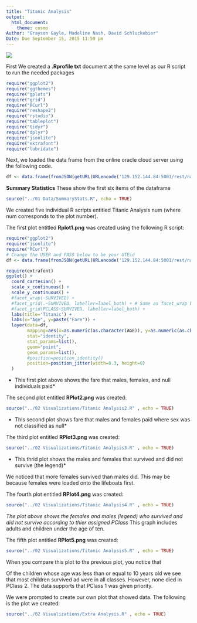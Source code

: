 ```yaml
---
title: "Titanic Analysis"
output: 
  html_document:
    theme: cosmo
Author: "Grayson Gayle, Madeline Nash, David Schluckebier"
Date: Due September 15, 2015 11:59 pm
---
```


![](https://upload.wikimedia.org/wikipedia/commons/thumb/f/fd/RMS_Titanic_3.jpg/600px-RMS_Titanic_3.jpg)

First We created a **.Rprofile txt** document at the same level as our R script to run the needed packages

```r
require("ggplot2")
require("ggthemes")
require("gplots")
require("grid")
require("RCurl")
require("reshape2")
require("rstudio")
require("tableplot")
require("tidyr")
require("dplyr")
require("jsonlite")
require("extrafont")
require("lubridate")
```

Next, we loaded the data frame from the online oracle cloud server using the following code.

```r
df <- data.frame(fromJSON(getURL(URLencode('129.152.144.84:5001/rest/native/?query="select * from titanic"'),httpheader=c(DB='jdbc:oracle:thin:@129.152.144.84:1521/PDBF15DV.usuniversi01134.oraclecloud.internal', USER='cs329e_gmg954', PASS='orcl_gmg954', MODE='native_mode', MODEL='model', returnDimensions = 'False', returnFor = 'JSON'), verbose = TRUE), ))
```

**Summary Statistics**
These show the first six items of the dataframe 
```r
source("../01 Data/SummaryStats.R", echo = TRUE)
```

We created five individual R scripts entitled Titanic Analysis num (where num corresponds to the plot number).

The first plot entitled **Rplot1.png** was created using the following R script:

```r
require("ggplot2")
require("jsonlite")
require("RCurl")
# Change the USER and PASS below to be your UTEid
df <- data.frame(fromJSON(getURL(URLencode('129.152.144.84:5001/rest/native/?query="select * from titanic"'),httpheader=c(DB='jdbc:oracle:thin:@129.152.144.84:1521/PDBF15DV.usuniversi01134.oraclecloud.internal', USER='cs329e_gmg954', PASS='orcl_gmg954', MODE='native_mode', MODEL='model', returnDimensions = 'False', returnFor = 'JSON'), verbose = TRUE), ))

require(extrafont)
ggplot() + 
  coord_cartesian() + 
  scale_x_continuous() +
  scale_y_continuous() +
  #facet_wrap(~SURVIVED) +
  #facet_grid(.~SURVIVED, labeller=label_both) + # Same as facet_wrap but with a label.
  #facet_grid(PCLASS~SURVIVED, labeller=label_both) +
  labs(title='Titanic') +
  labs(x="Age", y=paste("Fare")) +
  layer(data=df, 
        mapping=aes(x=as.numeric(as.character(AGE)), y=as.numeric(as.character(FARE)), color=SEX), 
        stat="identity", 
        stat_params=list(), 
        geom="point",
        geom_params=list(), 
        #position=position_identity()
        position=position_jitter(width=0.3, height=0)
  )
```

* This first plot above shows the fare that males, females, and null individuals paid*

The second plot entitled **RPlot2.png** was created:

```r
source("../02 Visualizations/Titanic Analysis2.R" , echo = TRUE)
```
* This second plot shows fare that males and females paid where sex was not classified as null*

The third plot entitled **RPlot3.png** was created:

```r
source("../02 Visualizations/Titanic Analysis3.R" , echo = TRUE)
```

* This thrid plot shows the males and females that survived and did not survive (the legend)*

We noticed that more females survived than males did. This may be because females were loaded onto the lifeboats first.

The fourth plot entitled **RPlot4.png** was created:

```r
source("../02 Visualizations/Titanic Analysis4.R" , echo = TRUE)
```

*The plot above shows the females and males (legend) who survived and did not survive according to thier assigned PClass*
This graph includes adults and children under the age of ten.

The fifth plot entitled **RPlot5.png** was created:

```r
source("../02 Visualizations/Titanic Analysis5.R" , echo = TRUE)
```


When you compare this plot to the previous plot, you notice that 

Of the children whose age was less than or equal to 10 years old we see that most children survived ad were in all classes. However, none died in PClass 2. The data supports that PClass 1 was given priority.


We were prompted to create our own plot that showed data. The following is the plot we created:
```r
source("../02 Visualizations/Extra Analysis.R" , echo = TRUE)
```


